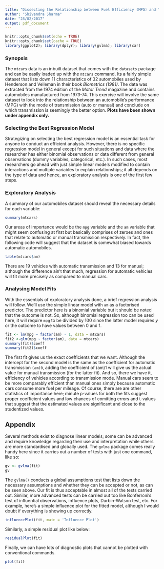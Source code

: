 ```yaml
---
title: "Dissecting the Relationship between Fuel Efficiency (MPG) and Transmission Mode (AT/MT)"
author: "Shivendra Sharma"
date: "28/02/2017"
output: pdf_document
---
```


```r
knitr::opts_chunk$set(echo = TRUE)
knitr::opts_chunk$set(cache = TRUE)
library(ggplot2); library(dplyr); library(gvlma); library(car)
```
### Synopsis
The `mtcars` data is an inbuilt dataset that comes with the `datasets` package and can be easily loaded up with the `mtcars` command. Its a fairly simple dataset that lists down 11 characteristics of 32 automobiles used by Henderson and Velleman in their book *Biometrics (1981)*. The data was extracted from the 1974 edition of the *Motor Trend* magazine and contains automobiles manufactured from 1973-74. This exercise will involve the same dataset to look into the relationship between an automobile's performance (MPG) with the mode of transmission (auto or manual) and conclude on which transmission is seemingly the better option. **Plots have been shown under appendix only.**

### Selecting the Best Regression Model
Strategizing on selecting the best regression model is an essential task for anyone to conduct an efficient analysis. However, there is no specific regression model in general except for such situations and data where the researcher has either binomial observations or data different from general observations (dummy variables, categorical, etc.). In such cases, most researchers go ahead with just simple linear models modified to contain interactions and multiple variables to explain relationships; it all depends on the type of data and hence, an exploratory analysis is one of the first few steps.

### Exploratory Analysis
A summary of our automobiles dataset should reveal the necessary details for each variable:
```r
summary(mtcars)
```
Our areas of importance would be the `mpg` variable and the `am` variable that might seem confusing at first but basically comprises of zeroes and ones that relate to automatic or manual transmission respectively. In fact, the following code will suggest that the dataset is somewhat biased towards automatic automobiles.
```r
table(mtcars$am)
```
There are 19 vehicles with automatic transmission and 13 for manual; although the difference ain't that much, regression for automatic vehicles will fit more precisely as compared to manual cars.

### Analysing Model Fits
With the essentials of exploratory analysis done, a brief regression analysis will follow. We'll use the simple linear model with `am` as a factorised predictor. The predictor here is a binomial variable but it should be noted that the outcome is not. So, although binomial regression too can be used here, it will require `mpg` to be divided by 100 since the latter model requires $y$ or the outcome to have values between 0 and 1.
```r
fit <- lm(mpg ~ factor(am) - 1, data = mtcars)
fit2 <-glm(mpg ~ factor(am), data = mtcars)
summary(fit)$coeff
summary(fit2)$coeff
```
The first fit gives us the exact coefficients that we want. Although the intercept for the second model is the same as the coefficient for automatic transmission `(am)0`, adding the coefficient of (am)1 will give us the actual value for manual transmission (for the latter fit). And so, there we have it, efficiency of vehicles according to transmission mode. Manual cars seem to be more comparably efficient than manual ones simply because automatic cars consume more fuel per mileage. Of course, there are are other statistics of importance here; minute p-values for both the fits suggest proper coefficient values and low chances of comitting errors and t-values that suggest that the estimated values are significant and close to the studentized values.

\newpage
## Appendix
Several methods exist to diagnose linear models; some can be advanced and require knowledge regarding their use and interpretation while others are more standardised and globally used. The `gvlma` package comes really handy here since it carries out a number of tests with just one command, like so:
```r
gv <- gvlma(fit)
gv
```
The `gvlma()` conducts a global assumptions test that lists down the necessary assumptions and whether they can be accepted or not, as can be seen above. Our fit is thus acceptable in almost all of the tests carried out. Similar, more advanced tests can be carried out too like Bonferroni's test of influential observations, influence plots, Durbin-Watson test, etc. For example, here's a simple influence plot for the fitted model, although I would doubt if everything is showing up correctly.
```r
influencePlot(fit, main = 'Influence Plot')
```
Similarly, a simple residual plot like below:
```r
residualPlot(fit)
```
Finally, we can have lots of diagnostic plots that cannot be plotted with conventional commands.
```r
plot(fit)
```
